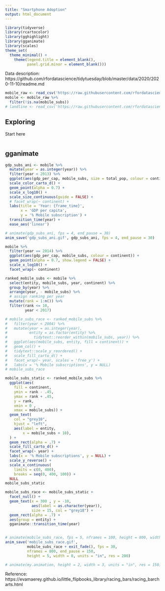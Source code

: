 ```yaml
---
title: "Smartphone Adoption"
output: html_document
---
```


```r
library(tidyverse)
library(rcartocolor)
library(gghighlight)
library(gganimate)
library(scales)
theme_set(
  theme_minimal() +
    theme(legend.title = element_blank(),
          panel.grid.minor = element_blank()))
```

Data description:
https://github.com/rfordatascience/tidytuesday/blob/master/data/2020/2020-11-10/readme.md

```r
mobile_raw <- read_csv('https://raw.githubusercontent.com/rfordatascience/tidytuesday/master/data/2020/2020-11-10/mobile.csv')
mobile <- mobile_raw %>% 
  filter(!is.na(mobile_subs))
# landline <- read_csv('https://raw.githubusercontent.com/rfordatascience/tidytuesday/master/data/2020/2020-11-10/landline.csv')
```

## Exploring

Start here
```r

```







## gganimate

```r
gdp_subs_ani <- mobile %>% 
  mutate(year = as.integer(year)) %>% 
  filter(year < 2013) %>% 
  ggplot(aes(gdp_per_cap, mobile_subs, size = total_pop, colour = continent)) +
  scale_color_carto_d() +
  geom_point(alpha = 0.7) +
  scale_x_log10() +
  scale_size_continuous(guide = FALSE) +
  # facet_wrap(~ continent) +
  labs(title = 'Year: {frame_time}',
       x = 'GDP per capita', 
       y = '% Mobile subscription') +
  transition_time(year) +
  ease_aes('linear')

# animate(gdp_subs_ani, fps = 4, end_pause = 30)
anim_save('gdp_subs_ani.gif', gdp_subs_ani, fps = 4, end_pause = 30)
```

```r
mobile %>% 
  filter(year == 2014) %>% 
  ggplot(aes(gdp_per_cap, mobile_subs, colour = continent)) +
  geom_point(alpha = 0.7, show.legend = FALSE) +
  scale_x_log10() +
  facet_wrap(~ continent)
```

```r
ranked_mobile_subs <- mobile %>%  
  select(entity, mobile_subs, year, continent) %>%
  group_by(year) %>%  
  arrange(year, - mobile_subs) %>%  
  # assign ranking per year
  mutate(rank = 1:n()) %>%
  filter(rank <= 10,
         year < 2017)

# mobile_subs_race <- ranked_mobile_subs %>% 
#   filter(year < 2004) %>%
#   mutate(year = as.integer(year),
#          entity = as.factor(entity) %>% 
#            tidytext::reorder_within(mobile_subs, year)) %>% 
#   ggplot(aes(mobile_subs, entity, fill = continent)) +
#   geom_col() +
#   tidytext::scale_y_reordered() +
#   scale_fill_carto_d() +
#   facet_wrap(~ year, scales = 'free_y') +
#   labs(x = '% Mobile subscriptions', y = NULL)
# mobile_subs_race

mobile_subs_static <- ranked_mobile_subs %>%
  ggplot(aes(
    fill = continent,
    ymin = rank - .45,  
    ymax = rank + .45,  
    y = rank,
    xmin = 0 ,  
    xmax = mobile_subs)) +
  geom_text(
    col = "grey10",
    hjust = "left",
    aes(label = entity,
        x = mobile_subs + 10),
  ) +
  geom_rect(alpha = .7) +
  scale_fill_carto_d() +
  facet_wrap(~ year) +
  labs(x = '% Mobile subscriptions', y = NULL) +
  scale_y_reverse() +  
  scale_x_continuous(
    limits = c(0, 400),
    breaks = seq(0, 400, 100)) +
  NULL
mobile_subs_static

```

```r
mobile_subs_race <- mobile_subs_static +
  facet_null() +
  geom_text(x = 300 , y = -10,
            aes(label = as.character(year)),
            size = 15, col = "grey18") +
  geom_rect(alpha = .7) +
  aes(group = entity) +  
  gganimate::transition_time(year)
  
```

```r
# animate(mobile_subs_race, fps = 5, nframes = 100, height = 800, width = 800)
anim_save('mobile_subs_race.gif', 
          mobile_subs_race + exit_fade(), fps = 30, 
          nframes = 800, end_pause = 150,
          height = 5, width = 8, units = "in", res = 200)

# animate(my.animation, height = 2, width = 3, units = "in", res = 150)
```

Reference:
https://evamaerey.github.io/little_flipbooks_library/racing_bars/racing_barcharts.html
